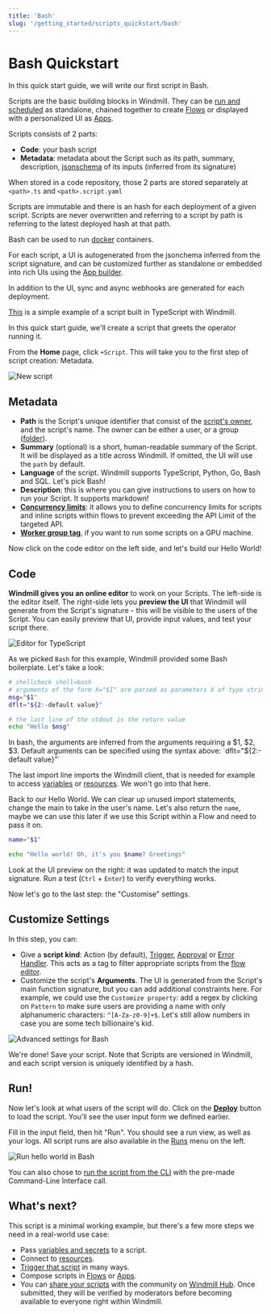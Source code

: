 ```yaml
---
title: 'Bash'
slug: '/getting_started/scripts_quickstart/bash'
---
```



# Bash Quickstart

In this quick start guide, we will write our first script in Bash.

Scripts are the basic building blocks in Windmill. They can be [run and scheduled](../../8_trigger_scripts/index.mdx) as standalone, chained together to create [Flows][flows] or displayed with a personalized UI as [Apps](../../7_apps_quickstart/index.mdx).

<div class="grid grid-cols-2 gap-6 mb-4">
	<DocCard
		title="Script Editor"
		description="All the details on scripts."
		href="/docs/script_editor"
	/>
	<DocCard
		title="Triggering Scripts"
		description="Trigger flows on-demand, by schedule or on external events."
		href="/docs/getting_started/trigger_scripts"
	/>
</div>

Scripts consists of 2 parts:

- **Code**: your bash script
- **Metadata**: metadata about the Script such as its path, summary, description, [jsonschema](../../../core_concepts/13_json_schema_and_parsing/index.md) of its inputs (inferred from its signature)

<div class="grid grid-cols-2 gap-6 mb-4">
	<DocCard
		title="Code Editor"
		description="The code editor is Windmill's integrated development environment."
		href="/docs/code_editor"
	/>
	<DocCard
		title="JSON Schema and Parsing"
		description="JSON Schemas are used for defining the input specification for scripts and flows, and specifying resource types."
		href="/docs/core_concepts/json_schema_and_parsing"
	/>
</div>

When stored in a code repository, those 2 parts are stored separately at `<path>.ts` and `<path>.script.yaml`

Scripts are immutable and there is an hash for each deployment of a given script. Scripts are never overwritten and referring to a script by path is referring to the latest deployed hash at that path.

<div class="grid grid-cols-2 gap-6 mb-4">
	<DocCard
		title="Versioning"
		description="Scripts, when deployed, can have a parent script identified by its hash."
		href="/docs/script_editor/versioning"
	/>
</div>

Bash can be used to run [docker](../../../advanced/7_docker/index.md) containers.

For each script, a UI is autogenerated from the jsonchema inferred from the script signature, and can be customized further as standalone or embedded into rich UIs using the [App builder](../../7_apps_quickstart/index.mdx).

<div class="grid grid-cols-2 gap-6 mb-4">
	<DocCard
		title="Auto-generated UIs"
		description="Windmill creates auto-generated user interfaces for scripts and flows based on their parameters."
		href="/docs/core_concepts/auto_generated_uis"
	/>
	<DocCard
		title="Customize Arguments"
		description="Some arguments' types can be given advanced settings that will affect the inputs' auto-generated UI and JSON Schema."
		href="/docs/script_editor/customize_arguments"
	/>
</div>

In addition to the UI, sync and async webhooks are generated for each deployment.

<div class="grid grid-cols-2 gap-6 mb-4">
	<DocCard
		title="Webhooks"
		description="Trigger scripts and flows from webhooks."
		href="/docs/core_concepts/webhooks"
	/>
</div>

[This](https://hub.windmill.dev/scripts/gmail/1291/-send-email-gmail) is a simple example of a script built in TypeScript with Windmill.

In this quick start guide, we'll create a script that greets the operator running it.

From the **Home** page, click `+Script`. This will take you to the
first step of script creation: Metadata.

![New script](./create_script_bash.png.webp)

## Metadata

- **Path** is the Script's unique identifier that consist of the
  [script's owner](../../../core_concepts/16_roles_and_permissions/index.mdx), and the script's name.
  The owner can be either a user, or a group ([folder](../../../core_concepts/8_groups_and_folders/index.md#folders)).
- **Summary** (optional) is a short, human-readable summary of the Script. It
  will be displayed as a title across Windmill. If omitted, the UI will use the `path` by
  default.
- **Language** of the script. Windmill supports TypeScript, Python,
  Go, Bash and SQL. Let's pick Bash!
- **Description**: this is where you can give instructions
  to users on how to run your Script. It supports markdown!
- **[Concurrency limits](../../../script_editor/concurrency_limit.mdx)**: it allows you to define concurrency limits for scripts and inline scripts within flows to prevent exceeding the API Limit of the targeted API.
- **[Worker group tag](../../../core_concepts/9_worker_groups/index.md)**, if you want to run some scripts on a GPU machine.

<div class="grid grid-cols-2 gap-6 mb-4">
	<DocCard
		title="Metadata"
		description="Each script has metadata associated with it, enabling it to be defined and configured in depth."
		href="/docs/script_editor/metadata"
	/>
</div>

Now click on the code editor on the left side, and let's build our Hello World!

## Code

**Windmill gives you an online editor** to work on your Scripts. The left-side is
the editor itself. The right-side lets you **preview the UI** that Windmill will
generate from the Script's signature - this will be visible to the users of the
Script. You can easily preview that UI, provide input values, and test your
script there.

![Editor for TypeScript](./editor_bash.png.webp)

<div class="grid grid-cols-2 gap-6 mb-4">
	<DocCard
		title="Code Editor"
		description="The code editor is Windmill's integrated development environment."
		href="/docs/code_editor"
	/>
	<DocCard
		title="Auto-generated UIs"
		description="Windmill creates auto-generated user interfaces for scripts and flows based on their parameters."
		href="/docs/core_concepts/auto_generated_uis"
	/>
</div>

As we picked `Bash` for this example, Windmill provided some Bash
boilerplate. Let's take a look:

```bash
# shellcheck shell=bash
# arguments of the form X="$I" are parsed as parameters X of type string
msg="$1"
dflt="${2:-default value}"

# the last line of the stdout is the return value
echo "Hello $msg"
```

In bash, the arguments are inferred from the arguments requiring a $1, $2, $3. Default arguments can be specified using the syntax above: `dflt="${2:-default value}"`

The last import line imports the Windmill
client, that is needed for example to access
[variables](../../../core_concepts/2_variables_and_secrets/index.mdx) or
[resources](../../../core_concepts/3_resources_and_types/index.mdx). We won't go
into that here.

Back to our Hello World. We can clear up unused import statements, change the
main to take in the user's name. Let's also return the `name`, maybe we can use
this later if we use this Script within a Flow and need to pass it on.

```bash
name="$1"

echo "Hello world! Oh, it's you $name? Greetings"
```

Look at the UI preview on the right: it was updated to match the input
signature. Run a test (`Ctrl` + `Enter`) to verify everything works.

Now let's go to the last step: the "Customise" settings.

## Customize Settings

In this step, you can:

- Give a **script kind**: Action (by default), [Trigger](../../../flows/10_flow_trigger.md), [Approval](../../../flows/11_flow_approval.md) or [Error Handler](../../../flows/7_flow_error_handler.md). This acts as a tag to filter appropriate scripts from the [flow editor](../../6_flows_quickstart/index.mdx).
- Customize the script's **Arguments**. The UI is generated from the Script's main function signature, but you can add additional constraints here. For example, we could use the `Customize property`: add a regex by clicking on `Pattern` to make sure users are providing a name with only alphanumeric characters: `^[A-Za-z0-9]+$`. Let's still allow numbers in case you are some tech billionaire's kid.

![Advanced settings for Bash](./customize_bash.png.webp)

We're done! Save your script. Note that Scripts are versioned in Windmill, and
each script version is uniquely identified by a hash.

<div class="grid grid-cols-2 gap-6 mb-4">
	<DocCard
		title="Script Kinds"
		description="You can attach additional functionalities to Scripts by specializing them into specific Script kinds."
		href="/docs/script_editor/script_kinds"
	/>
	<DocCard
		title="Customize Arguments"
		description="Some arguments' types can be given advanced settings that will affect the inputs' auto-generated UI and JSON Schema."
		href="/docs/script_editor/customize_arguments"
	/>
</div>

## Run!

Now let's look at what users of the script will do. Click on the **[Deploy](../../../core_concepts/0_draft_and_deploy/index.mdx)** button
to load the script. You'll see the user input form we defined earlier.

Fill in the input field, then hit "Run". You should see a run view, as well as
your logs. All script runs are also available in the [Runs][app-runs] menu on
the left.

![Run hello world in Bash](./run_bash.png.webp)

You can also chose to [run the script from the CLI](../../../advanced/3_cli/index.mdx) with the pre-made Command-Line Interface call.

## What's next?

This script is a minimal working example, but there's a few more steps we need
in a real-world use case:

- Pass
  [variables and secrets](../../../core_concepts/2_variables_and_secrets/index.mdx)
  to a script.
- Connect to [resources](../../../core_concepts/3_resources_and_types/index.mdx).
- [Trigger that script](../../8_trigger_scripts/index.mdx) in many ways.
- Compose scripts in [Flows][flows] or [Apps](../../7_apps_quickstart/index.mdx).
- You can [share your scripts](../../../misc/1_share_on_hub/index.md) with the community on [Windmill Hub][wm-hub]. Once
  submitted, they will be verified by moderators before becoming available to
  everyone right within Windmill.

<!-- Resources -->

[flows]: ../../../getting_started/6_flows_quickstart/index.mdx
[app-runs]: https://app.windmill.dev/runs
[app-scripts]: https://app.windmill.dev/scripts
[wm-hub]: https://hub.windmill.dev
